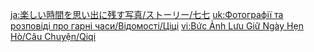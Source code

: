 {{TPRGT Story
|character          = Qiqi
|date               = 2022-03-03
|zh                 =
;今天是七七的生日哦，我们快去为她庆祝吧！
:'''派蒙：'''七七，好久不见，还记得我们吗？
:'''七七：'''记得。是…旅行者和派蒙。
:'''旅行者：'''我们给你带了椰奶哦。
:'''七七：'''啊…凉凉的，喜欢。谢谢你，派蒙。
:'''派蒙：'''我才是派蒙啦！
:'''派蒙：'''不过，七七好像很开心的样子，太好了~
|dialogue_review_zh = 啊…凉凉的，喜欢。谢谢你，派蒙。
|en                 =
;Today is [[Qiqi]]'s birthday, let's go and celebrate with her!
:'''Paimon:''' Qiqi, we haven't seen you in a while! Do you still remember us?
:'''Qiqi:''' Yes... Traveler and Paimon.
:'''Traveler:''' We brought coconut milk for you.
:'''Qiqi:''' Ah... nice and cold. I like it. Thank you, Paimon.
:'''Paimon:''' Wait, I'm Paimon!
:'''Paimon:''' But Qiqi looks like she's happy. Isn't that nice?
|dialogue_review_en = Ah... nice and cold. I like it. Thank you, Paimon.
}}


<!-- interwikis -->
[[ja:楽しい時間を思い出に残す写真/ストーリー/七七]]
[[uk:Фотографії та розповіді про гарні часи/Відомості/Ціці]]
[[vi:Bức Ảnh Lưu Giữ Ngày Hẹn Hò/Câu Chuyện/Qiqi]]